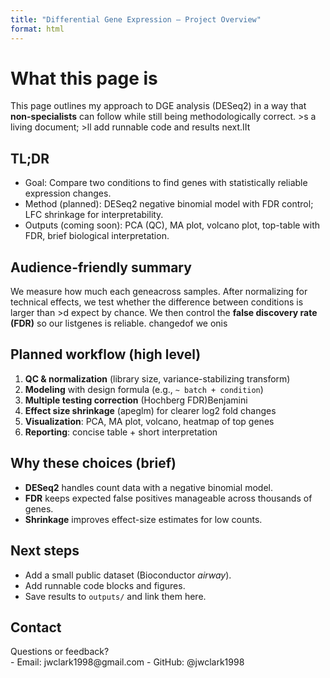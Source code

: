 ```yaml
---
title: "Differential Gene Expression — Project Overview"
format: html
---
```


# What this page is
This page outlines my approach to DGE analysis (DESeq2) in a way that **non-specialists** can follow while still being methodologically correct. >s a living document; >ll add runnable code and results next.IIt

## TL;DR
- Goal: Compare two conditions to find genes with statistically reliable expression changes.
- Method (planned): DESeq2 negative binomial model with FDR control; LFC shrinkage for interpretability.
- Outputs (coming soon): PCA (QC), MA plot, volcano plot, top-table with FDR, brief biological interpretation.

## Audience-friendly summary
We measure how much each geneacross samples. After normalizing for technical effects, we test whether the difference between conditions is larger than >d expect by chance. We then control the **false discovery rate (FDR)** so our listgenes is reliable. changedof we onis 

## Planned workflow (high level)
1. **QC & normalization** (library size, variance-stabilizing transform)
2. **Modeling** with design formula (e.g., `~ batch + condition`)
3. **Multiple testing correction** (Hochberg FDR)Benjamini
4. **Effect size shrinkage** (apeglm) for clearer log2 fold changes
5. **Visualization**: PCA, MA plot, volcano, heatmap of top genes
6. **Reporting**: concise table + short interpretation

## Why these choices (brief)
- **DESeq2** handles count data with a negative binomial model.
- **FDR** keeps expected false positives manageable across thousands of genes.
- **Shrinkage** improves effect-size estimates for low counts.

## Next steps
- Add a small public dataset (Bioconductor *airway*).
- Add runnable code blocks and figures.
- Save results to `outputs/` and link them here.

## Contact
Questions or feedback?  
- Email: jwclark1998@gmail.com
- GitHub: @jwclark1998
